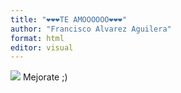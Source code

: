 ---
title: "❤️❤️❤️TE AMOOOOOO❤️️❤️❤️"
author: "Francisco Alvarez Aguilera"
format: html
editor: visual
---

![](https://www.penstagram.com/uploads/default/original/3X/d/9/d948803e948fe5b8da8f40b813c480987469f456.jpeg) Mejorate ;)
